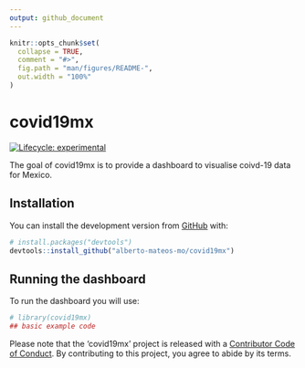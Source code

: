 ```yaml
---
output: github_document
---
```


<!-- README.md is generated from README.Rmd. Please edit that file -->

```r
knitr::opts_chunk$set(
  collapse = TRUE,
  comment = "#>",
  fig.path = "man/figures/README-",
  out.width = "100%"
)
```

# covid19mx

<!-- badges: start -->
[![Lifecycle: experimental](https://img.shields.io/badge/lifecycle-experimental-orange.svg)](https://www.tidyverse.org/lifecycle/#experimental)
<!-- badges: end -->

The goal of covid19mx is to provide a dashboard to visualise coivd-19 data for Mexico.

## Installation

You can install the development version from [GitHub](https://github.com/) with:

``` r
# install.packages("devtools")
devtools::install_github("alberto-mateos-mo/covid19mx")
```
## Running the dashboard

To run the dashboard you will use:

```r
# library(covid19mx)
## basic example code
```

Please note that the 'covid19mx' project is released with a [Contributor Code of Conduct](CODE_OF_CONDUCT.md).
By contributing to this project, you agree to abide by its terms.